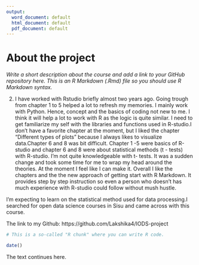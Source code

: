 ```yaml
---
output:
  word_document: default
  html_document: default
  pdf_document: default
---
```


# About the project

*Write a short description about the course and add a link to your GitHub repository here. This is an R Markdown (.Rmd) file so you should use R Markdown syntax.*

2. I have worked with Rstudio briefly almost two years ago. Going trough from chapter 1 to 5 helped a lot to refresh my memories. I mainly work with Python. Hence, concept and the basics of coding not new to me. I think it will help a lot to work with R as the logic is quite similar. I need to get familiarize my self with the libraries and functions used in R-studio.I don't have a favorite chapter at the moment, but I liked the chapter "Different types of plots" because I always likes to visualize data.Chapter 6 and 8 was bit difficult. Chapter 1 -5 were basics of R-studio and chapter 6 and 8 were about statistical methods (t - tests) with R-studio. I'm not quite knowledgeable with t- tests. It was a sudden change and took some time for me to wrap my head around the theories. At the moment I feel like I can make it. Overall I like the chapters and the the new approach of getting start with R Markdown. It provides step by step instruction so even a person who doesn't has much experience with R-studio could follow without mush hustle. 

I'm expecting to learn on the statistical method used for data processing.I searched for open data science courses in Sisu and came across with this course.

The link to my Github: https://github.com/Lakshika4/IODS-project

```r
# This is a so-called "R chunk" where you can write R code.

date()

```
The text continues here.

